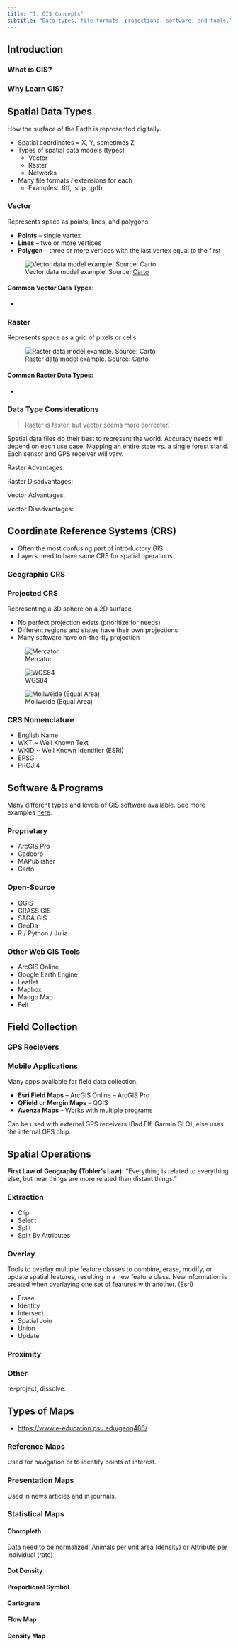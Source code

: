 ```yaml
---
title: "1. GIS Concepts"
subtitle: "Data types, file formats, projections, software, and tools."
---
```


## Introduction

### What is GIS?

### Why Learn GIS?

## Spatial Data Types

How the surface of the Earth is represented digitally.

- Spatial coordinates = X, Y, sometimes Z
- Types of spatial data models (types)
  - Vector
  - Raster
  - Networks
- Many file formats / extensions for each
  - Examples: .tiff, .shp, .gdb

### Vector

Represents space as points, lines, and polygons.

- **Points** -- single vertex
- **Lines** -- two or more vertices
- **Polygon** -- three or more vertices with the last vertex equal to the first

![Vector data model example. Source: [Carto](https://carto.com/blog/raster-vs-vector-whats-the-difference-which-is-best)](slides/img-vector-data-model-carto.jpeg)

#### Common Vector Data Types:

-

### Raster

Represents space as a grid of pixels or cells.

![Raster data model example. Source: [Carto](https://carto.com/blog/raster-vs-vector-whats-the-difference-which-is-best)](slides/img-raster-data-model-carto.jpeg)

#### Common Raster Data Types:

-

### Data Type Considerations

> Raster is faster, but vector seems more correcter.

Spatial data files do their best to represent the world. Accuracy needs will depend on each use case. Mapping an entire state vs. a single forest stand. Each sensor and GPS receiver will vary.

Raster Advantages:

Raster Disadvantages:

Vector Advantages:

Vector Disadvantages:

## Coordinate Reference Systems (CRS)

- Often the most confusing part of introductory GIS
- Layers need to have same CRS for spatial operations


### Geographic CRS


### Projected CRS

Representing a 3D sphere on a 2D surface

- No perfect projection exists (prioritize for needs)
- Different regions and states have their own projections
- Many software have on-the-fly projection


:::: {layout="[ 44, 56 ]"}

::: {#first-column}
![Mercator](img-tissots-mercator.png)
:::

::: {#second-column}
![WGS84](img-tissots_WGS84.png)

![Mollweide (Equal Area)](img-tissots-mollweide.png)
:::

::::



### CRS Nomenclature

- English Name
- WKT ~ Well Known Text
- WKID ~ Well Known Identifier (ESRI)
- EPSG
- PROJ.4

## Software & Programs

Many different types and levels of GIS software available. See more examples [here](https://www.spatialanalysisonline.com/software.html).

### Proprietary

- ArcGIS Pro
- Cadcorp
- MAPublisher
- Carto

### Open-Source

- QGIS
- GRASS GIS
- SAGA GIS
- GeoDa
- R / Python / Julia

### Other Web GIS Tools

- ArcGIS Online
- Google Earth Engine
- Leaflet
- Mapbox
- Mango Map
- Felt

## Field Collection

### GPS Recievers


### Mobile Applications

Many apps available for field data collection.

- **Esri Field Maps** – ArcGIS Online – ArcGIS Pro
- **QField** or **Mergin Maps** – QGIS
- **Avenza Maps** – Works with multiple programs

Can be used with external GPS receivers (Bad Elf, Garmin GLO), else uses the internal GPS chip.

## Spatial Operations

**First Law of Geography (Tobler's Law):**
"Everything is related to everything else, but near things are more related than distant things."

### Extraction

- Clip
- Select
- Split
- Split By Attributes

### Overlay

Tools to overlay multiple feature classes to combine, erase, modify, or update spatial features, resulting in a new feature class. New information is created when overlaying one set of features with another. (Esri)

- Erase
- Identity
- Intersect
- Spatial Join
- Union
- Update

### Proximity


### Other
re-project, dissolve.


## Types of Maps

- [https://www.e-education.psu.edu/geog486/](https://www.e-education.psu.edu/geog486/)

### Reference Maps

Used for navigation or to identify points of interest.

### Presentation Maps

Used in news articles and in journals.

### Statistical Maps


#### Choropleth

Data need to be normalized! Animals per unit area (density) or Attribute per individual (rate)

#### Dot Density

#### Proportional Symbol

#### Cartogram

#### Flow Map

#### Density Map



